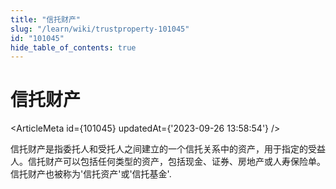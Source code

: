 ```yaml
---
title: "信托财产"
slug: "/learn/wiki/trustproperty-101045"
id: "101045"
hide_table_of_contents: true
---
```



# 信托财产

<ArticleMeta id={101045} updatedAt={'2023-09-26 13:58:54'} />
<div className='border-solid border-b border-t-0 my-4 border-[var(--ifm-color-gray-300)]' />

信托财产是指委托人和受托人之间建立的一个信托关系中的资产，用于指定的受益人。信托财产可以包括任何类型的资产，包括现金、证券、房地产或人寿保险单。信托财产也被称为'信托资产'或'信托基金'.
